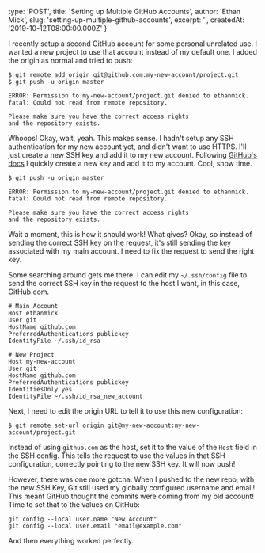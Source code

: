 
  type: 'POST',
  title: 'Setting up Multiple GitHub Accounts',
  author: 'Ethan Mick',
  slug: 'setting-up-multiple-github-accounts',
  excerpt: '',
  createdAt: '2019-10-12T08:00:00.000Z'
}


I recently setup a second GitHub account for some personal unrelated
use. I wanted a new project to use that account instead of my default
one. I added the origin as normal and tried to push:

    $ git remote add origin git@github.com:my-new-account/project.git
    $ git push -u origin master

    ERROR: Permission to my-new-account/project.git denied to ethanmick.
    fatal: Could not read from remote repository.

    Please make sure you have the correct access rights
    and the repository exists.

Whoops! Okay, wait, yeah. This makes sense. I hadn't setup any SSH
authentication for my new account yet, and didn\'t want to use HTTPS.
I'll just create a new SSH key and add it to my new account. Following
[GitHub's
docs](https://help.github.com/en/articles/generating-a-new-ssh-key-and-adding-it-to-the-ssh-agent)
I quickly create a new key and add it to my account. Cool, show time.

    $ git push -u origin master

    ERROR: Permission to my-new-account/project.git denied to ethanmick.
    fatal: Could not read from remote repository.

    Please make sure you have the correct access rights
    and the repository exists.

Wait a moment, this is how it should work! What gives? Okay, so instead
of sending the correct SSH key on the request, it's still sending the
key associated with my main account. I need to fix the request to send
the right key.

Some searching around gets me there. I can edit my `~/.ssh/config` file
to send the correct SSH key in the request to the host I want, in this
case, GitHub.com.

    # Main Account
    Host ethanmick
    User git
    HostName github.com
    PreferredAuthentications publickey
    IdentityFile ~/.ssh/id_rsa

    # New Project
    Host my-new-account
    User git 
    HostName github.com
    PreferredAuthentications publickey
    IdentitiesOnly yes
    IdentityFile ~/.ssh/id_rsa_new_account

Next, I need to edit the origin URL to tell it to use this new
configuration:

    $ git remote set-url origin git@my-new-account:my-new-account/project.git

Instead of using `github.com` as the host, set it to the value of the
`Host` field in the SSH config. This tells the request to use the values
in that SSH configuration, correctly pointing to the new SSH key. It
will now push!

However, there was one more gotcha. When I pushed to the new repo, with
the new SSH Key, Git still used my globally configured username and
email! This meant GitHub thought the commits were coming from my old
account! Time to set that to the values on GitHub:

    git config --local user.name "New Account"
    git config --local user.email "email@example.com"

And then everything worked perfectly.